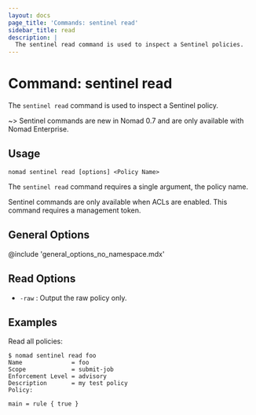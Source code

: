 ```yaml
---
layout: docs
page_title: 'Commands: sentinel read'
sidebar_title: read
description: |
  The sentinel read command is used to inspect a Sentinel policies.
---
```


# Command: sentinel read

The `sentinel read` command is used to inspect a Sentinel policy.

~> Sentinel commands are new in Nomad 0.7 and are only available with Nomad
Enterprise.

## Usage

```plaintext
nomad sentinel read [options] <Policy Name>
```

The `sentinel read` command requires a single argument, the policy name.

Sentinel commands are only available when ACLs are enabled. This command
requires a management token.

## General Options

@include 'general_options_no_namespace.mdx'

## Read Options

- `-raw` : Output the raw policy only.

## Examples

Read all policies:

```shell-session
$ nomad sentinel read foo
Name              = foo
Scope             = submit-job
Enforcement Level = advisory
Description       = my test policy
Policy:

main = rule { true }

```
